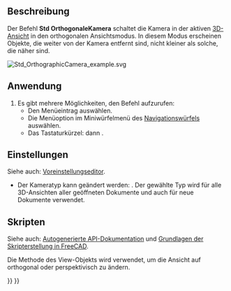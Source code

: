 <languages/>

{{Docnav/de
|[[Std_ViewCreate/de|AnsichtErstellen]]
|[[Std_PerspectiveCamera/de|PerspektivischeKamera]]
|[[Std_View_Menu/de|Std Ansichtsmenü]]
|IconL=Std_ViewCreate.svg
|IconR=Std_PerspectiveCamera.svg
|IconC=Freecad.svg
}}

{{GuiCommand/de
|Name=Std OrthographicCamera
|Name/de=Std OrthogonaleKamera
|MenuLocation=Ansicht → Orthogonale Ansicht
|Workbenches=Alle
|Shortcut={{KEY|V}} {{KEY|O}}
|SeeAlso=[[Std_PerspectiveCamera/de|Std PerspektivKamera]]
}}

<span id="Description"></span>
==Beschreibung==

Der Befehl '''Std OrthogonaleKamera''' schaltet die Kamera in der aktiven [[3D_View/de|3D-Ansicht]] in den orthogonalen Ansichtsmodus. In diesem Modus erscheinen Objekte, die weiter von der Kamera entfernt sind, nicht kleiner als solche, die näher sind.

[[Image:Std_OrthographicCamera_example.svg]]
{{Caption|Zwei Würfel mit den gleichen Abmessungen in orthogonaler Ansicht}}

<span id="Usage"></span>
==Anwendung==

# Es gibt mehrere Möglichkeiten, den Befehl aufzurufen:
#* Den Menüeintrag {{MenuCommand|Ansicht → [[Image:Std_OrthographicCamera.svg|16px]] Orthogonale Ansicht}} auswählen.
#* Die Menüoption {{MenuCommand|[[Image:Std_OrthographicCamera.svg|16px]] Orthogonale Ansicht}} im Miniwürfelmenü des [[Navigation_Cube/de|Navigationswürfels]] auswählen.
#* Das Tastaturkürzel: {{KEY|V}} dann {{KEY|O}}.

<span id="Preferences"></span>
==Einstellungen==

Siehe auch: [[Preferences_Editor/de|Voreinstellungseditor]].

* Der Kameratyp kann geändert werden: {{MenuCommand|Bearbeiten → Einstellungen → Anzeige → 3D-Ansicht → Kameratyp}}. Der gewählte Typ wird für alle 3D-Ansichten aller geöffneten Dokumente und auch für neue Dokumente verwendet.

<span id="Scripting"></span>
==Skripten==

Siehe auch: [https://freecad.github.io/SourceDoc/ Autogenerierte API-Dokumentation] und [[FreeCAD_Scripting_Basics/de|Grundlagen der Skripterstellung in FreeCAD]].

Die Methode {{incode|setCameraType}} des View-Objekts wird verwendet, um die Ansicht auf orthogonal oder perspektivisch zu ändern.

{{Code|code=
import FreeCADGui

view = FreeCADGui.ActiveDocument.ActiveView
view.setCameraType("Perspective")
view.setCameraType("Orthographic")
view.getCameraType()
}}


{{Docnav/de
|[[Std_ViewCreate/de|AnsichtErstellen]]
|[[Std_PerspectiveCamera/de|PerspektivischeKamera]]
|[[Std_View_Menu/de|Std Ansichtsmenü]]
|IconL=Std_ViewCreate.svg
|IconR=Std_PerspectiveCamera.svg
|IconC=Freecad.svg
}}

{{Std_Base_navi{{#translation:}}}}
{{Userdocnavi{{#translation:}}}}